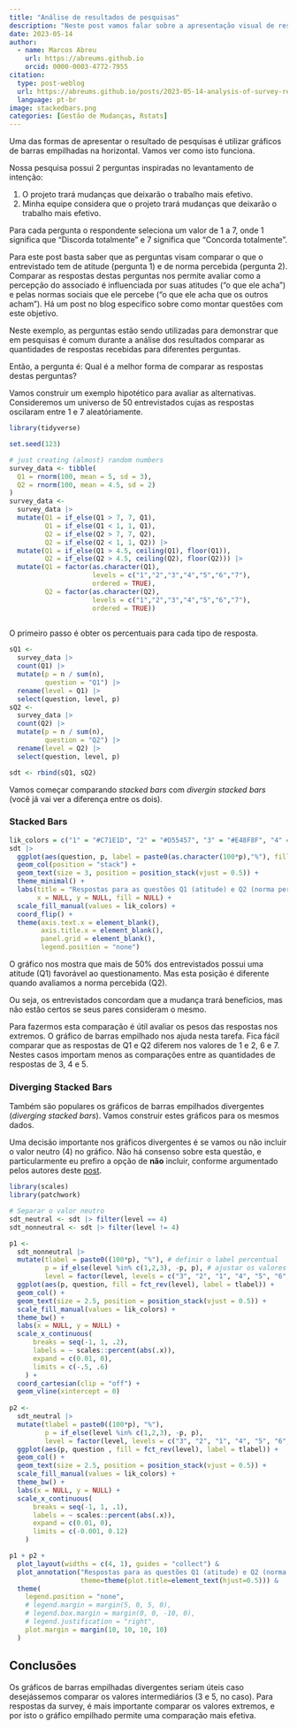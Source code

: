 ```yaml
---
title: "Análise de resultados de pesquisas"
description: "Neste post vamos falar sobre a apresentação visual de resultados de pesquisas com perguntas no estilo likert"
date: 2023-05-14
author: 
  - name: Marcos Abreu
    url: https://abreums.github.io
    orcid: 0000-0003-4772-7955
citation:
  type: post-weblog
  url: https://abreums.github.io/posts/2023-05-14-analysis-of-survey-results/
  language: pt-br
image: stackedbars.png
categories: [Gestão de Mudanças, Rstats]
---
```


Uma das formas de apresentar o resultado de pesquisas é utilizar gráficos de barras empilhadas na horizontal. Vamos ver como isto funciona.

Nossa pesquisa possui 2 perguntas inspiradas no levantamento de intenção:

1.  O projeto trará mudanças que deixarão o trabalho mais efetivo.
2.  Minha equipe considera que o projeto trará mudanças que deixarão o trabalho mais efetivo.

Para cada pergunta o respondente seleciona um valor de 1 a 7, onde 1 significa que "Discorda totalmente" e 7 significa que "Concorda totalmente".

Para este post basta saber que as perguntas visam comparar o que o entrevistado tem de atitude (pergunta 1) e de norma percebida (pergunta 2). Comparar as respostas destas perguntas nos permite avaliar como a percepção do associado é influenciada por suas atitudes ("o que ele acha") e pelas normas sociais que ele percebe ("o que ele acha que os outros acham"). Há um post no blog específico sobre como montar questões com este objetivo.

Neste exemplo, as perguntas estão sendo utilizadas para demonstrar que em pesquisas é comum durante a análise dos resultados comparar as quantidades de respostas recebidas para diferentes perguntas.

Então, a pergunta é: Qual é a melhor forma de comparar as respostas destas perguntas?

Vamos construir um exemplo hipotético para avaliar as alternativas. Consideremos um universo de 50 entrevistados cujas as respostas oscilaram entre 1 e 7 aleatóriamente.

```r
library(tidyverse)

set.seed(123)

# just creating (almost) random numbers
survey_data <- tibble(
  Q1 = rnorm(100, mean = 5, sd = 3),
  Q2 = rnorm(100, mean = 4.5, sd = 2)
)
survey_data <- 
  survey_data |> 
  mutate(Q1 = if_else(Q1 > 7, 7, Q1),
         Q1 = if_else(Q1 < 1, 1, Q1),
         Q2 = if_else(Q2 > 7, 7, Q2),
         Q2 = if_else(Q2 < 1, 1, Q2)) |>
  mutate(Q1 = if_else(Q1 > 4.5, ceiling(Q1), floor(Q1)),
         Q2 = if_else(Q2 > 4.5, ceiling(Q2), floor(Q2))) |> 
  mutate(Q1 = factor(as.character(Q1), 
                     levels = c("1","2","3","4","5","6","7"),
                     ordered = TRUE),
         Q2 = factor(as.character(Q2), 
                     levels = c("1","2","3","4","5","6","7"),
                     ordered = TRUE))
  
```

O primeiro passo é obter os percentuais para cada tipo de resposta.

```r
sQ1 <- 
  survey_data |> 
  count(Q1) |> 
  mutate(p = n / sum(n),
         question = "Q1") |> 
  rename(level = Q1) |> 
  select(question, level, p)
sQ2 <- 
  survey_data |> 
  count(Q2) |> 
  mutate(p = n / sum(n),
         question = "Q2") |> 
  rename(level = Q2) |> 
  select(question, level, p)

sdt <- rbind(sQ1, sQ2)
```

Vamos começar comparando *stacked bars* com *divergin stacked bars* (você já vai ver a diferença entre os dois).

### Stacked Bars

```r
lik_colors = c("1" = "#C71E1D", "2" = "#D55457", "3" = "#E48F8F", "4" = "#B5AAB9", "5" = "#748CA5", "6" = "#17627B", "7" = "#174664")
sdt |> 
  ggplot(aes(question, p, label = paste0(as.character(100*p),"%"), fill = forcats::fct_rev(level))) +
  geom_col(position = "stack") +
  geom_text(size = 3, position = position_stack(vjust = 0.5)) +
  theme_minimal() +
  labs(title = "Respostas para as questões Q1 (atitude) e Q2 (norma percebida)",
       x = NULL, y = NULL, fill = NULL) +
  scale_fill_manual(values = lik_colors) +
  coord_flip() +
  theme(axis.text.x = element_blank(),
        axis.title.x = element_blank(),
        panel.grid = element_blank(),
        legend.position = "none")
```

O gráfico nos mostra que mais de 50% dos entrevistados possui uma atitude (Q1) favorável ao questionamento. Mas esta posição é diferente quando avaliamos a norma percebida (Q2).

Ou seja, os entrevistados concordam que a mudança trará benefícios, mas não estão certos se seus pares consideram o mesmo.

Para fazermos esta comparação é útil avaliar os pesos das respostas nos extremos. O gráfico de barras empilhado nos ajuda nesta tarefa. Fica fácil comparar que as respostas de Q1 e Q2 diferem nos valores de 1 e 2, 6 e 7. Nestes casos importam menos as comparações entre as quantidades de respostas de 3, 4 e 5.

### Diverging Stacked Bars

Também são populares os gráficos de barras empilhados divergentes (*diverging stacked bars*). Vamos construir estes gráficos para os mesmos dados.

Uma decisão importante nos gráficos divergentes é se vamos ou não incluir o valor neutro (4) no gráfico. Não há consenso sobre esta questão, e particularmente eu prefiro a opção de **não** incluir, conforme argumentado pelos autores deste [post](https://blog.datawrapper.de/divergingbars/ "The case against diverging stacked bars").

```r
library(scales)
library(patchwork)

# Separar o valor neutro
sdt_neutral <- sdt |> filter(level == 4)
sdt_nonneutral <- sdt |> filter(level != 4)

p1 <-
  sdt_nonneutral |> 
  mutate(tlabel = paste0((100*p), "%"), # definir o label percentual
         p = if_else(level %in% c(1,2,3), -p, p), # ajustar os valores
         level = factor(level, levels = c("3", "2", "1", "4", "5", "6", "7"))) |> # ajustar a ordem de apresentação 
  ggplot(aes(p, question, fill = fct_rev(level), label = tlabel)) +
  geom_col() +
  geom_text(size = 2.5, position = position_stack(vjust = 0.5)) +
  scale_fill_manual(values = lik_colors) +
  theme_bw() +
  labs(x = NULL, y = NULL) +
  scale_x_continuous(
      breaks = seq(-1, 1, .2),
      labels = ~ scales::percent(abs(.x)),
      expand = c(0.01, 0),
      limits = c(-.5, .6)
    ) +
  coord_cartesian(clip = "off") +
  geom_vline(xintercept = 0)
  
p2 <- 
  sdt_neutral |> 
  mutate(tlabel = paste0((100*p), "%"),
         p = if_else(level %in% c(1,2,3), -p, p),
         level = factor(level, levels = c("3", "2", "1", "4", "5", "6", "7"))) |> 
  ggplot(aes(p, question , fill = fct_rev(level), label = tlabel)) +
  geom_col() +
  geom_text(size = 2.5, position = position_stack(vjust = 0.5)) +
  scale_fill_manual(values = lik_colors) +
  theme_bw() +
  labs(x = NULL, y = NULL) + 
  scale_x_continuous(
      breaks = seq(-1, 1, .1),
      labels = ~ scales::percent(abs(.x)),
      expand = c(0.01, 0),
      limits = c(-0.001, 0.12)
    )

p1 + p2 +
  plot_layout(widths = c(4, 1), guides = "collect") &
  plot_annotation("Respostas para as questões Q1 (atitude) e Q2 (norma percebida)",
                  theme=theme(plot.title=element_text(hjust=0.5))) &
  theme(
    legend.position = "none", 
    # legend.margin = margin(5, 0, 5, 0), 
    # legend.box.margin = margin(0, 0, -10, 0),
    # legend.justification = "right",
    plot.margin = margin(10, 10, 10, 10)
  )
```

## Conclusões

Os gráficos de barras empilhadas divergentes seriam úteis caso desejássemos comparar os valores intermediários (3 e 5, no caso). Para respostas da survey, é mais importante comparar os valores extremos, e por isto o gráfico empilhado permite uma comparação mais efetiva.
